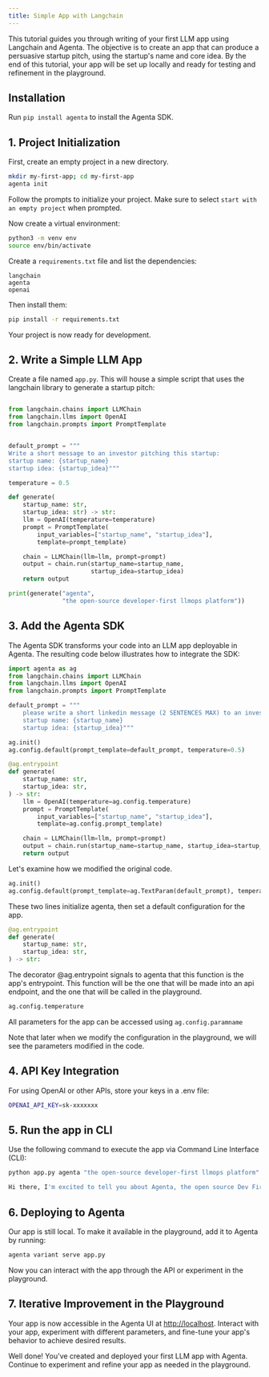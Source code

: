 ```yaml
---
title: Simple App with Langchain
---
```


This tutorial guides you through writing of your first LLM app using Langchain and Agenta. The objective is to create an app that can produce a persuasive startup pitch, using the startup's name and core idea. By the end of this tutorial, your app will be set up locally and ready for testing and refinement in the playground.

## Installation

Run `pip install agenta` to install the Agenta SDK.

## 1. Project Initialization

First, create an empty project in a new directory.

```bash
mkdir my-first-app; cd my-first-app
agenta init
```

Follow the prompts to initialize your project. Make sure to select `start with an empty project` when prompted.

Now create a virtual environment:

```bash
python3 -m venv env
source env/bin/activate
```

Create a `requirements.txt` file and list the dependencies:

```
langchain
agenta
openai
```

Then install them:
```bash
pip install -r requirements.txt
```

Your project is now ready for development.

## 2. Write a Simple LLM App

Create a file named `app.py`. This will house a simple script that uses the langchain library to generate a startup pitch:

```python

from langchain.chains import LLMChain
from langchain.llms import OpenAI
from langchain.prompts import PromptTemplate


default_prompt = """
Write a short message to an investor pitching this startup:
startup name: {startup_name}
startup idea: {startup_idea}"""

temperature = 0.5

def generate(
    startup_name: str,
    startup_idea: str) -> str:
    llm = OpenAI(temperature=temperature)
    prompt = PromptTemplate(
        input_variables=["startup_name", "startup_idea"],
        template=prompt_template)

    chain = LLMChain(llm=llm, prompt=prompt)
    output = chain.run(startup_name=startup_name,
                       startup_idea=startup_idea)
    return output

print(generate("agenta",
               "the open-source developer-first llmops platform"))
```

## 3. Add the Agenta SDK

The Agenta SDK transforms your code into an LLM app deployable in Agenta. The resulting code below illustrates how to integrate the SDK:

```python
import agenta as ag
from langchain.chains import LLMChain
from langchain.llms import OpenAI
from langchain.prompts import PromptTemplate

default_prompt = """
    please write a short linkedin message (2 SENTENCES MAX) to an investor pitching the following startup:
    startup name: {startup_name}
    startup idea: {startup_idea}"""

ag.init()
ag.config.default(prompt_template=default_prompt, temperature=0.5)

@ag.entrypoint
def generate(
    startup_name: str,
    startup_idea: str,
) -> str:
    llm = OpenAI(temperature=ag.config.temperature)
    prompt = PromptTemplate(
        input_variables=["startup_name", "startup_idea"],
        template=ag.config.prompt_template)

    chain = LLMChain(llm=llm, prompt=prompt)
    output = chain.run(startup_name=startup_name, startup_idea=startup_idea)
    return output
```

Let's examine how we modified the original code.

```python
ag.init()
ag.config.default(prompt_template=ag.TextParam(default_prompt), temperature=ag.FloatParam(0.5))
```

These two lines initialize agenta, then set a default configuration for the app. 

```python
@ag.entrypoint
def generate(
    startup_name: str,
    startup_idea: str,
) -> str:
```

The decorator @ag.entrypoint signals to agenta that this function is the app's entrypoint. This function will be the one that will be made into an api endpoint, and the one that will be called in the playground.

```python
ag.config.temperature
```

All parameters for the app can be accessed using `ag.config.paramname`

Note that later when we modify the configuration in the playground, we will see the parameters modified in the code. 

## 4. API Key Integration

For using OpenAI or other APIs, store your keys in a .env file:
```bash
OPENAI_API_KEY=sk-xxxxxxx
```


## 5. Run the app in CLI

Use the following command to execute the app via Command Line Interface (CLI):

```bash
python app.py agenta "the open-source developer-first llmops platform"

Hi there, I'm excited to tell you about Agenta, the open source Dev First LLMOPS Platform. It's a revolutionary way to simplify and streamline the development process, and I'm confident it will be a game changer in the industry. Let's chat soon!
```

## 6. Deploying to Agenta

Our app is still local. To make it available in the playground, add it to Agenta by running:

```bash
agenta variant serve app.py
```

Now you can interact with the app through the API or experiment in the playground.

## 7. Iterative Improvement in the Playground

Your app is now accessible in the Agenta UI at [http://localhost](http://localhost). Interact with your app, experiment with different parameters, and fine-tune your app's behavior to achieve desired results.


<Check> Well done! You've created and deployed your first LLM app with Agenta. Continue to experiment and refine your app as needed in the playground. </Check>
